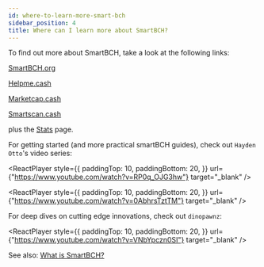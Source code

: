 ```yaml
---
id: where-to-learn-more-smart-bch
sidebar_position: 4
title: Where can I learn more about SmartBCH?
---
```



To find out more about SmartBCH, take a look at the following links:

[SmartBCH.org](https://smartbch.org/)

[Helpme.cash](https://helpme.cash/)

[Marketcap.cash](https://www.marketcap.cash/)

[Smartscan.cash](https://www.smartscan.cash/)

plus the [Stats](/stats#smart-bch) page.

For getting started (and more practical smartBCH guides), check out `Hayden Otto`'s video series:

<ReactPlayer
  style={{
    paddingTop: 10,
    paddingBottom: 20,
  }}
  url={"https://www.youtube.com/watch?v=RP0q_OJG3hw"}
  target="_blank"
/>

<ReactPlayer
  style={{
    paddingTop: 10,
    paddingBottom: 20,
  }}
  url={"https://www.youtube.com/watch?v=0AbhrsTztTM"}
  target="_blank"
/>

For deep dives on cutting edge innovations, check out `dinopawnz`:

<ReactPlayer
  style={{
    paddingTop: 10,
    paddingBottom: 20,
  }}
  url={"https://www.youtube.com/watch?v=VNbYpczn0SI"}
  target="_blank"
/>

See also: [What is SmartBCH?](/faqs/SmartBCH/what-is-smart-bch)
